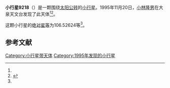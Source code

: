 {{Infobox planet
| bgcolour = #FFFFC0
| name = 9218 Ishiikazuo
| symbol = 
| image = 
| caption = 
| discovery = yes
| discovery_ref = 
| discoverer = [[小林隆男|小林隆男]]
| discovery_site = [[大泉天文台|大泉天文台]] 
| discovered = 1995年11月20日
| designations = yes
| mp_name = 
| named_after = 
| alt_names = 1995 WV2/ 1974 RO / 1974 SB / 1991 RR35 / 1994 JU5
| mp_category = [[主带小行星|主带小行星]]
| orbit_ref = <ref name="a">[http://ssd.jpl.nasa.gov/sbdb.cgi?sstr=9218 9218 Ishiikazuo] {{Wayback|url=http://ssd.jpl.nasa.gov/sbdb.cgi?sstr=9218 |date=20201124034807 }}，小行星數據庫瀏覽器（JPL Small-Body Database Browser）－[[美国国家航空航天局|美国国家航空航天局]]喷气推进实验室</ref>
| epoch = 2456400.5 (2013年4月18日更新)
| aphelion = {{convert|2.6541992|AU|km|3|abbr=on|lk=out}}
| perihelion = {{convert|1.8939346|AU|km|3|abbr=on}}
| semimajor = {{convert|2.2740669|AU|km|3|abbr=on}}
| eccentricity = 0.1671597
| period = 1252.573647 [[日|日]]<br />3.43[[儒略年|儒略年]]
| avg_speed = 
| inclination = 2.82245
| asc_node = 213.29701
| mean_anomaly = 
| arg_peri = 106.52624
| satellites = 
| physical_characteristics = yes
| dimensions = 
| mass = 
| density = 
| surface_grav = 
| escape_velocity = 
| sidereal_day = 
| axial_tilt = 
| pole_ecliptic_lat = 
| pole_ecliptic_lon = 
| albedo = 
| temperatures= 
| temp_name1 = 
| mean_temp_1 = 
| max_temp_1 = 
| temp_name2 = 
| max_temp_2 = 
| spectral_type = 
| abs_magnitude = 106.52624
}}

'''小行星9218'''（{{lang-en|9218 Ishiikazuo}}）是一颗围绕[[太阳|太阳]][[公转|公转]]的[[小行星|小行星]]。1995年11月20日，[[小林隆男|小林隆男]]在大泉天文台发现了此天体<ref name="a" /><ref>{{cite news|title=小行星列表|url=http://cfa-www.harvard.edu/iau/lists/NumberedMPs.txt|accessdate=2013-07-08|newspaper=哈佛大学|archive-date=2008-05-17|archive-url=https://web.archive.org/web/20080517010638/http://cfa-www.harvard.edu/iau/lists/NumberedMPs.txt|dead-url=no}}</ref>。

这颗小行星的[[绝对星等|绝对星等]]为106.52624等<ref name="a" />。

==参考文献==
{{reflist}}
{{Minor Planet Number|[[小行星9217|小行星9217]]|[[小行星9219|小行星9219]]}}

{{小天体}}

[[Category:小行星带天体|Category:小行星带天体]]
[[Category:1995年发现的小行星|Category:1995年发现的小行星]]

{{asteroid-stub}}